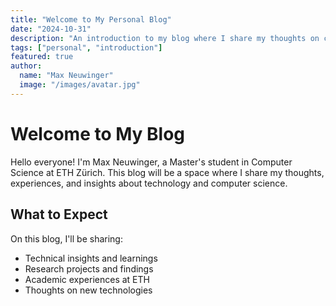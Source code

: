 ```yaml
---
title: "Welcome to My Personal Blog"
date: "2024-10-31"
description: "An introduction to my blog where I share my thoughts on computer science and technology"
tags: ["personal", "introduction"]
featured: true
author:
  name: "Max Neuwinger"
  image: "/images/avatar.jpg"
---
```


# Welcome to My Blog

Hello everyone! I'm Max Neuwinger, a Master's student in Computer Science at ETH Zürich. This blog will be a space where I share my thoughts, experiences, and insights about technology and computer science.

## What to Expect

On this blog, I'll be sharing:
- Technical insights and learnings
- Research projects and findings
- Academic experiences at ETH
- Thoughts on new technologies